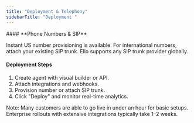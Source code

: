 ```yaml
---
title: "Deployment & Telephony"
sidebarTitle: "Deployment "
---
```


<Card>
  #### **Phone Numbers & SIP**

  Instant US number provisioning is available. For international numbers, attach   your existing SIP trunk. Ello supports any SIP trunk provider globally.

  #### **Deployment Steps**

  1. Create agent with visual builder or API.
  2. Attach integrations and webhooks.
  3. Provision number or attach SIP trunk.
  4. Click "Deploy" and monitor real-time analytics.

  <Note>
    Note: Many customers are able to go live in under an hour for basic setups. Enterprise rollouts with extensive integrations typically take 1–2 weeks.
  </Note>
</Card>